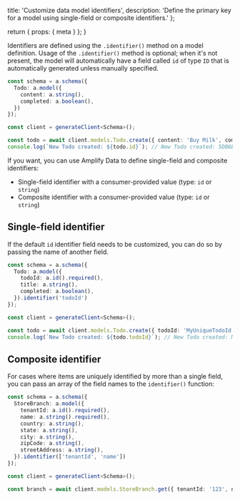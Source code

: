   title: 'Customize data model identifiers',
  description:
    'Define the primary key for a model using single-field or composite identifiers.'
};

  return {
    props: {
      meta
    }
  };
}

Identifiers are defined using the `.identifier()` method on a model definition. Usage of the `.identifier()` method is optional; when it's not present, the model will automatically have a field called `id` of type `ID` that is automatically generated unless manually specified.

```typescript
const schema = a.schema({
  Todo: a.model({
    content: a.string(),
    completed: a.boolean(),
  })
});
```

```ts
const client = generateClient<Schema>();

const todo = await client.models.Todo.create({ content: 'Buy Milk', completed: false });
console.log(`New Todo created: ${todo.id}`); // New Todo created: 5DB6B4CC-CD41-49F5-9844-57C0AB506B69
```

If you want, you can use Amplify Data to define single-field and composite identifiers:
- Single-field identifier with a consumer-provided value (type: `id` or `string`)
- Composite identifier with a consumer-provided value (type: `id` or `string`)

## Single-field identifier

If the default `id` identifier field needs to be customized, you can do so by passing the name of another field.

```typescript
const schema = a.schema({
  Todo: a.model({
    todoId: a.id().required(),
    title: a.string(),
    completed: a.boolean(),
  }).identifier('todoId')
});

const client = generateClient<Schema>();

const todo = await client.models.Todo.create({ todoId: 'MyUniqueTodoId', title: 'Buy Milk', completed: false });
console.log(`New Todo created: ${todo.todoId}`); // New Todo created: MyUniqueTodoId
```

## Composite identifier

For cases where items are uniquely identified by more than a single field, you can pass an array of the field names to the `identifier()` function:

```typescript
const schema = a.schema({
  StoreBranch: a.model({
    tenantId: a.id().required(),
    name: a.string().required(),
    country: a.string(),
    state: a.string(),
    city: a.string(),
    zipCode: a.string(),
    streetAddress: a.string(),
  }).identifier(['tenantId', 'name'])
});

const client = generateClient<Schema>();

const branch = await client.models.StoreBranch.get({ tenantId: '123', name: 'Downtown' }); // All identifier fields are required when retrieving an item
```

